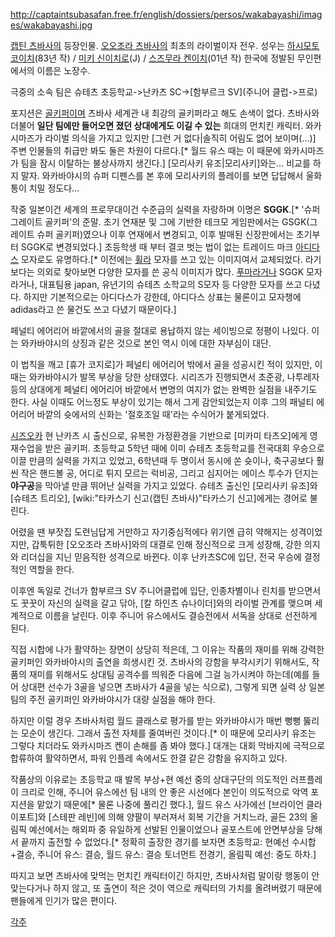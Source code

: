http://captaintsubasafan.free.fr/english/dossiers/persos/wakabayashi/images/wakabayashi.jpg

[[캡틴 츠바사]]의 등장인물. [[오오조라 츠바사]]의 최초의 라이벌이자 전우. 
성우는 [[하시모토 코이치]](83년 작) / [[미키 신이치로]](J) / [[스즈무라 켄이치]](01년 작)
한국에 정발된 무인편에서의 이름은 노장수.


극중의 소속 팀은 슈테츠 초등학교->난카츠 SC->[함부르크 SV](주니어 클럽->프로)

포지션은 [[골키퍼]]이며 츠바사 세계관 내 최강의 골키퍼라고 해도 손색이 없다. 츠바사와 더불어 '''일단 팀에만 들어오면 졌던 상대에게도 이길 수 있는''' 희대의 먼치킨 캐릭터. 와카시마즈가 라이벌 의식을 가지고 있지만 [그런 거 없다|솔직히 어림도 없어 보이며(...)] 주변 인물들의 취급만 봐도 둘은 차원이 다르다.[* 월드 유스 때는 이 때문에 와카시마즈가 팀을 잠시 이탈하는 불상사까지 생긴다.] 
[모리사키 유조|모리사키]와는... 비교를 하지 말자. 와카바야시의 슈퍼 디펜스를 본 후에 모리사키의 플레이를 보면 답답해서 울화통이 치밀 정도다...

작중 일본이건 세계의 프로무대이건 수준급의 실력을 자랑하며 이명은 '''SGGK'''.[* '슈퍼 그레이트 골키퍼'의 준말. 초기 연재분 및 그에 기반한 테크모 게임판에서는 GSGK(그레이트 슈퍼 골키퍼)였으나 이후 연재에서 변경되고, 이후 발매된 신장판에서는 초기부터 SGGK로 변경되었다.] 초등학생 때 부터 결코 벗는 법이 없는 트레이드 마크 [[아디다스]] 모자로도 유명하다.[* 이전에는 [[휠라]] 모자를 쓰고 있는 이미지여서 교체되었다. 라기보다는 의외로 찾아보면 다양한 모자를 쓴 공식 이미지가 많다. [[푸마]]라거나 SGGK 모자라거나, 대표팀용 japan, 유년기의 슈테츠 소학교의 S모자 등 다양한 모자를 쓰고 다녔다. 하지만 기본적으로는 아디다스가 강한데, 아디다스 상표는 물론이고 모자챙에 adidas라고 쓴 물건도 쓰고 다녔기 때문이다.]

페널티 에어리어 바깥에서의 골을 절대로 용납하지 않는 세이빙으로 정평이 나있다. 이는 와카바야시의 상징과 같은 것으로 본인 역시 이에 대한 자부심이 대단. 

이 법칙을 깨고 [휴가 코지로]가 페널티 에어리어 밖에서 골을 성공시킨 적이 있지만, 이때는 와카바야시가 발목 부상을 당한 상태였다. 시리즈가 진행되면서 초준광, 나투레자 등의 상대에게 페널티 에어리어 바깥에서 변명의 여지가 없는 완벽한 실점을 내주기도 한다. 사실 이때도 어느정도 부상이 있기는 해서 그게 감안되었는지 이후 그의 패널티 에어리어 바깥의 슛에서의 신화는 '절호조일 때'라는 수식어가 붙게되었다.

[[시즈오카]] 현 난카츠 시 출신으로, 유복한 가정환경을 기반으로 [미카미 타츠오]에게 영재수업을 받은 골키퍼. 초등학교 5학년 때에 이미 슈테츠 초등학교를 전국대회 우승으로 이끌 만큼의 실력을 가지고 있었고, 6학년때 두 명이서 동시에 쏜 슛이나, 축구공보다 훨씬 작은 핸드볼 공, 어디로 튀지 모르는 럭비공, 그리고 심지어는 에이스 투수가 던지는 '''야구공'''을 막아낼 만큼 뛰어난 실력을 가지고 있었다. 슈테츠 출신인 [모리사키 유조]와 [슈테츠 트리오], [wiki:"타카스기 신고(캡틴 츠바사)"타카스기 신고]에게는 경어로 불린다.

어렸을 땐 부잣집 도련님답게 거만하고 자기중심적에다 위기엔 급히 약해지는 성격이었지만, 갑툭튀한 [오오조라 츠바사]와의 대결로 인해 정신적으로 크게 성장해, 강한 의지와 리더십을 지닌 믿음직한 성격으로 바뀐다. 이후 난카츠SC에 입단, 전국 우승에 결정적인 역할을 한다.

이후엔 독일로 건너가 함부르크 SV 주니어클럽에 입단, 인종차별이나 린치를 받으면서도 꿋꿋이 자신의 실력을 갈고 닦아, [칼 하인츠 슈나이더]와의 라이벌 관계를 맺으며 세계적으로 이름을 날린다. 이후 주니어 유스에서도 결승전에서 서독을 상대로 선전하게 된다.

직접 시합에 나가 활약하는 장면이 상당히 적은데, 그 이유는 작품의 재미를 위해 강력한 골키퍼인 와카바야시의 출연을 희생시킨 것. 츠바사의 강함을 부각시키기 위해서도, 작품의 재미를 위해서도 상대팀 공격수를 띄워준 다음에 그걸 능가시켜야 하는데(예를 들어 상대편 선수가 3골을 넣으면 츠바사가 4골을 넣는 식으로), 그렇게 되면 실력 상 일본팀의 주전 골키퍼인 와카바야시가 대량 실점을 해야 한다.

하지만 이럴 경우 츠바사처럼 월드 클래스로 평가를 받는 와카바야시가 매번 뻥뻥 뚫리는 모순이 생긴다. 그래서 출전 자체를 줄여버린 것이다.[* 이 때문에 모리사키 유조는 그렇다 치더라도 와카시마즈 켄이 손해를 좀 봐야 했다.] 대개는 대회 막바지에 극적으로 합류하여 활약하면서, 파워 인플레 속에서도 한결 같은 강함을 유지하고 있다.

작품상의 이유로는 초등학교 때 발목 부상+현 예선 중의 상대구단의 의도적인 러프플레이 크리로 인해, 주니어 유스에선 팀 내의 안 좋은 시선에다 본인이 의도적으로 악역 포지션을 맡았기 때문에[* 물론 나중에 풀리긴 했다.], 월드 유스 사가에선 [브라이언 클라이포트]와 [스테판 레빈]에 의해 양팔이 부러져서 회복 기간을 거치느라, 골든 23의 올림픽 예선에서는 해외파 중 유일하게 선발된 인물이었으나 골포스트에 안면부상을 당해서 끝까지 출전할 수 없었다.[* 정확히 출장한 경기를 보자면 초등학교: 현예선 수시합+결승, 주니어 유스: 결승, 월드 유스: 결승 토너먼트 전경기, 올림픽 예선: 중도 하차.]

따지고 보면 츠바사에 맞먹는 먼치킨 캐릭터이긴 하지만, 츠바사처럼 말이랑 행동이 안 맞는다거나 하지 않고, 또 출연이 적은 것이 역으로 캐릭터의 가치를 올려버렸기 때문에 팬들에게 인기가 많은 편이다.

[[각주]]   

